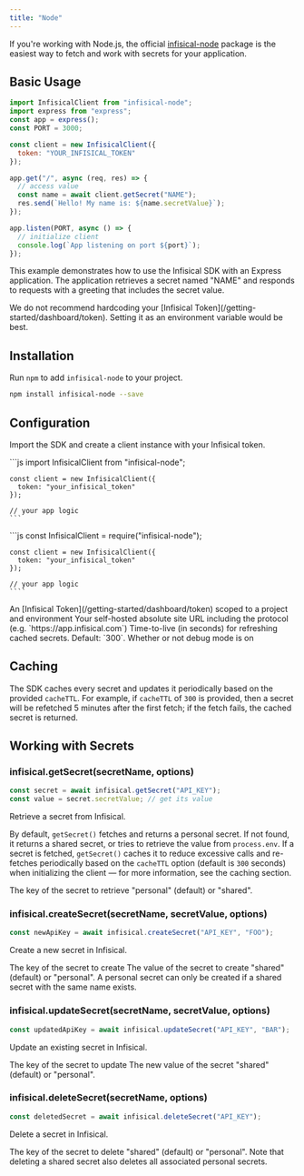```yaml
---
title: "Node"
---
```


If you're working with Node.js, the official [infisical-node](https://github.com/Infisical/infisical-node) package is the easiest way to fetch and work with secrets for your application.

## Basic Usage

```js
import InfisicalClient from "infisical-node";
import express from "express";
const app = express();
const PORT = 3000;

const client = new InfisicalClient({
  token: "YOUR_INFISICAL_TOKEN"
});

app.get("/", async (req, res) => {
  // access value
  const name = await client.getSecret("NAME");
  res.send(`Hello! My name is: ${name.secretValue}`);
});

app.listen(PORT, async () => {
  // initialize client
  console.log(`App listening on port ${port}`);
});
```

This example demonstrates how to use the Infisical SDK with an Express application. The application retrieves a secret named "NAME" and responds to requests with a greeting that includes the secret value.

<Warning>
  We do not recommend hardcoding your [Infisical
  Token](/getting-started/dashboard/token). Setting it as an environment
  variable would be best.
</Warning>

## Installation

Run `npm` to add `infisical-node` to your project.

```bash
npm install infisical-node --save
```

## Configuration

Import the SDK and create a client instance with your Infisical token.

<Tabs>
  <Tab title="ES6">
    ```js
    import InfisicalClient from "infisical-node";
    
    const client = new InfisicalClient({
      token: "your_infisical_token"
    });

    // your app logic
    ```

  </Tab>
  <Tab title="ES5">
    ```js
    const InfisicalClient = require("infisical-node");
    
    const client = new InfisicalClient({
      token: "your_infisical_token"
    });

    // your app logic
    ````
  </Tab>

</Tabs>

<ResponseField name="options" type="object">
  <Expandable title="properties">
    <ResponseField name="token" type="string">
      An [Infisical Token](/getting-started/dashboard/token) scoped to a project
      and environment
    </ResponseField>
    <ResponseField
      name="siteURL"
      type="string"
      default="https://app.infisical.com"
    >
      Your self-hosted absolute site URL including the protocol (e.g.
      `https://app.infisical.com`)
    </ResponseField>
    <ResponseField name="cacheTTL" type="number" default="300">
      Time-to-live (in seconds) for refreshing cached secrets. Default: `300`.
    </ResponseField>
    <ResponseField name="debug" type="boolean" default="false">
      Whether or not debug mode is on
    </ResponseField>
  </Expandable>
</ResponseField>

## Caching

The SDK caches every secret and updates it periodically based on the provided `cacheTTL`. For example, if `cacheTTL` of `300` is provided, then a secret will be refetched 5 minutes after the first fetch; if the fetch fails, the cached secret is returned.

## Working with Secrets

### infisical.getSecret(secretName, options)

```js
const secret = await infisical.getSecret("API_KEY");
const value = secret.secretValue; // get its value
```

Retrieve a secret from Infisical.

By default, `getSecret()` fetches and returns a personal secret. If not found, it returns a shared secret, or tries to retrieve the value from `process.env`. If a secret is fetched, `getSecret()` caches it to reduce excessive calls and re-fetches periodically based on the `cacheTTL` option (default is `300` seconds) when initializing the client — for more information, see the caching section.


<ResponseField name="secretName" type="string" required>
  The key of the secret to retrieve
</ResponseField>
<ResponseField name="options" type="object">
  <Expandable title="properties">
    <ResponseField name="type" type="string">
      "personal" (default) or "shared".
    </ResponseField>
  </Expandable>
</ResponseField>

### infisical.createSecret(secretName, secretValue, options)

```js
const newApiKey = await infisical.createSecret("API_KEY", "FOO");
```

Create a new secret in Infisical.

<ResponseField name="secretName" type="string" required>
  The key of the secret to create
</ResponseField>
<ResponseField name="secretName" type="string" required>
  The value of the secret to create
</ResponseField>
<ResponseField name="options" type="object">
  <Expandable title="properties">
    <ResponseField name="type" type="string">
      "shared" (default) or "personal". A personal secret can only be created if a shared secret with the same name exists.
    </ResponseField>
  </Expandable>
</ResponseField>

### infisical.updateSecret(secretName, secretValue, options)

```js
const updatedApiKey = await infisical.updateSecret("API_KEY", "BAR");
```

Update an existing secret in Infisical.

<ResponseField name="secretName" type="string" required>
  The key of the secret to update
</ResponseField>
<ResponseField name="secretName" type="string" required>
  The new value of the secret
</ResponseField>
<ResponseField name="options" type="object">
  <Expandable title="properties">
    <ResponseField name="type" type="string">
      "shared" (default) or "personal".
    </ResponseField>
  </Expandable>
</ResponseField>

### infisical.deleteSecret(secretName, options)

```js
const deletedSecret = await infisical.deleteSecret("API_KEY");
```

Delete a secret in Infisical.

<ResponseField name="secretName" type="string" required>
  The key of the secret to delete
</ResponseField>
<ResponseField name="options" type="object">
  <Expandable title="properties">
    <ResponseField name="type" type="string">
      "shared" (default) or "personal". Note that deleting a shared secret also deletes all associated personal secrets.
    </ResponseField>
  </Expandable>
</ResponseField>


